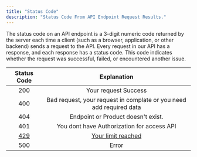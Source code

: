 ```yaml
---
title: "Status Code"
description: "Status Code From API Endpoint Request Results."
---
```


The status code on an API endpoint is a 3-digit numeric code returned by the server each time a client (such as a browser, application, or other backend) sends a request to the API. Every request in our API has a response, and each response has a status code. This code indicates whether the request was successful, failed, or encountered another issue.

| **Status Code**                                            | **Explanation**                                                           |
| :--------------------------------------------------------: | :-----------------------------------------------------------------------: |
| 200                                                        | Your request Success                                                      |
| 400                                                        | Bad request, your request in complate or you need add required data       |
| 404                                                        | Endpoint or Product doesn't exist.                                        |
| 401                                                        | You dont have Authorization for access API                                |
| [429](https://mayar.mintlify.app/api-reference/rate-limit) | [Your limit reached](https://mayar.mintlify.app/api-reference/rate-limit) |
| 500                                                        | Error                                                                     |